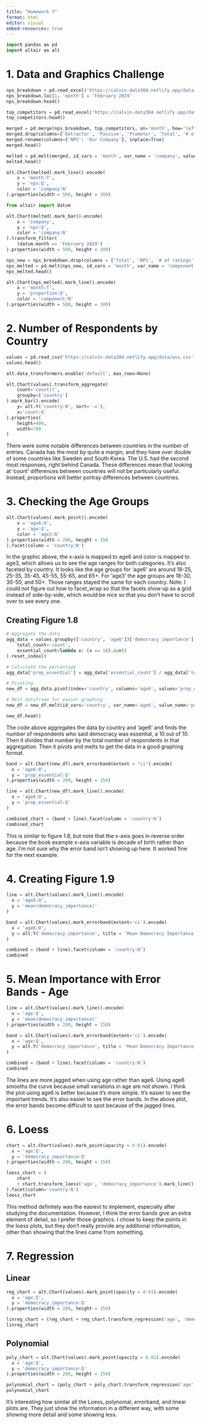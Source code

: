 ```yaml
---
title: "Homework 7"
format: html
editor: visual
embed-resources: true
---
```


```python
import pandas as pd
import altair as alt
```

# 1. Data and Graphics Challenge

```python
nps_breakdown = pd.read_excel('https://calvin-data304.netlify.app/data/swd-lets-practice-ex-7-06.xlsx', 'nps breakdown')
nps_breakdown.loc[1, 'month'] = 'February 2019'
nps_breakdown.head()
```

```python
top_competitors = pd.read_excel('https://calvin-data304.netlify.app/data/swd-lets-practice-ex-7-06.xlsx', 'top competitors')
top_competitors.head()
```

```python
merged = pd.merge(nps_breakdown, top_competitors, on='month', how='left')
merged.drop(columns=['Detractor', 'Passive', 'Promoter', 'Total', '# of ratings'], inplace=True)
merged.rename(columns={'NPS': 'Our Company'}, inplace=True)
merged.head()
```

```python
melted = pd.melt(merged, id_vars = 'month', var_name = 'company', value_name = 'nps')
melted.head()
```

```python
alt.Chart(melted).mark_line().encode(
    x = 'month:T',
    y = 'nps:Q',
    color = 'company:N'
).properties(width = 500, height = 300)
```

```python
from altair import datum

alt.Chart(melted).mark_bar().encode(
    x = 'company',
    y = 'nps:Q',
    color = 'company:N'
).transform_filter(
    (datum.month == 'February 2019')
).properties(width = 500, height = 300)
```

```python
nps_new = nps_breakdown.drop(columns = ['Total', 'NPS', '# of ratings'])
nps_melted = pd.melt(nps_new, id_vars = 'month', var_name = 'component', value_name = 'proportion')
nps_melted.head()
```

```python
alt.Chart(nps_melted).mark_line().encode(
    x = 'month:T',
    y = 'proportion:Q',
    color = 'component:N'
).properties(width = 500, height = 300)
```

# 2. Number of Respondents by Country
```python
values = pd.read_csv('https://calvin-data304.netlify.app/data/wvs.csv')
values.head()
```
```python
alt.data_transformers.enable('default', max_rows=None)

alt.Chart(values).transform_aggregate(
    count='count()',
    groupby=['country']
).mark_bar().encode(
    y= alt.Y('country:N', sort='-x'),
    x='count:Q'
).properties(
    height=400,
    width=700
)

```

There were some notable differences between countries in the number of entries. Canada has the most by quite a margin, and they have over double of some countries like Sweden and South Korea. The U.S. had the second most responses, right behind Canada. These differences mean that looking at 'count' differences between countries will not be particularly useful. Instead, proportions will better portray differences between countries.

# 3. Checking the Age Groups

```python
alt.Chart(values).mark_point().encode(
    x = 'age6:O',
    y = 'age:Q',
    color = 'age3:N'
).properties(width = 200, height = 150
).facet(column = 'country:N')

```

In the graphic above, the x-axis is mapped to age6 and color is mapped to age3, which allows us to see the age ranges for both categories. It's also faceted by country. It looks like the age groups for 'age6' are around 18-25, 25-35, 35-45, 45-55, 55-65, and 65+. For 'age3' the age groups are 18-30, 30-50, and 50+. Those ranges stayed the same for each country. Note: I could not figure out how to facet_wrap so that the facets show up as a grid instead of side-by-side, which would be nice so that you don't have to scroll over to see every one.

## Creating Figure 1.8

```python
# Aggregate the data
agg_data = values.groupby(['country', 'age6'])['democracy_importance'].agg(
    total_count='count',
    essential_count=lambda x: (x == 10).sum()
).reset_index()

# Calculate the percentage
agg_data['prop_essential'] = agg_data['essential_count'] / agg_data['total_count'] * 100

# Pivoting
new_df = agg_data.pivot(index='country', columns='age6', values='prop_essential').reset_index()

# Melt dataframe for easier graphing
new_df = new_df.melt(id_vars='country', var_name='age6', value_name='prop_essential')

new_df.head()

```
The code above aggregates the data by country and 'age6' and finds the number of respondents who said democracy was essential, a 10 out of 10. Then it divides that number by the total number of respondents in that aggregation. Then it pivots and melts to get the data in a good graphing format.

```python
band = alt.Chart(new_df).mark_errorband(extent = "ci").encode(
  x = 'age6:O',
  y = 'prop_essential:Q'
).properties(width = 200, height = 150)

line = alt.Chart(new_df).mark_line().encode(
  x = 'age6:O',
  y = 'prop_essential:Q'
)

combined_chart = (band + line).facet(column = 'country:N')
combined_chart
```

This is similar to figure 1.8, but note that the x-axis goes in reverse order because the book example x-axis variable is decade of birth rather than age. I'm not sure why the error band isn't showing up here. It worked fine for the next example.

# 4. Creating Figure 1.9

```python
line = alt.Chart(values).mark_line().encode(
  x = 'age6:O',
  y = 'mean(democracy_importance)'
)

band = alt.Chart(values).mark_errorband(extent='ci').encode(
  x = 'age6:O',
  y = alt.Y('democracy_importance', title = 'Mean Democracy Importance')
)

combined = (band + line).facet(column = 'country:N')
combined
```

# 5. Mean Importance with Error Bands - Age

```python
line = alt.Chart(values).mark_line().encode(
  x = 'age:Q',
  y = 'mean(democracy_importance)'
).properties(width = 200, height = 150)

band = alt.Chart(values).mark_errorband(extent='ci').encode(
  x = 'age:Q',
  y = alt.Y('democracy_importance', title = 'Mean Democracy Importance')
)

combined = (band + line).facet(column = 'country:N')
combined
```

The lines are more jagged when using age rather than age6. Using age6 smooths the curve because small variations in age are not shown. I think the plot using age6 is better because it's more simple. It's easier to see the important trends. It's also easier to see the error bands. In the above plot, the error bands become difficult to spot because of the jagged lines.

# 6. Loess

```python
chart = alt.Chart(values).mark_point(opacity = 0.01).encode(
  x = 'age:Q',
  y = 'democracy_importance:Q'
).properties(width = 200, height = 150)

loess_chart = (
    chart
    + chart.transform_loess('age', 'democracy_importance').mark_line()
).facet(column='country:N')
loess_chart

```

This method definitely was the easiest to implement, especially after studying the documentation. However, I think the error bands give an extra element of detail, so I prefer those graphics. I chose to keep the points in the loess plots, but they don't really provide any additional information, other than showing that the lines came from something.

# 7. Regression

## Linear

```python
reg_chart = alt.Chart(values).mark_point(opacity = 0.01).encode(
  x = 'age:Q',
  y = 'democracy_importance:Q'
).properties(width = 200, height = 150)

linreg_chart = (reg_chart + reg_chart.transform_regression('age', 'democracy_importance').mark_line()).facet(column = 'country:N')
linreg_chart
```

## Polynomial

```python
poly_chart = alt.Chart(values).mark_point(opacity = 0.01).encode(
  x = 'age:Q',
  y = 'democracy_importance:Q'
).properties(width = 200, height = 150)

polynomial_chart = (poly_chart + poly_chart.transform_regression('age', 'democracy_importance', method = 'poly').mark_line()).facet(column = 'country:N')
polynomial_chart
```

It's interesting how similar all the Loess, polynomal, errorband, and linear plots are. They just show the information in a different way, with some showing more detail and some showing less.
